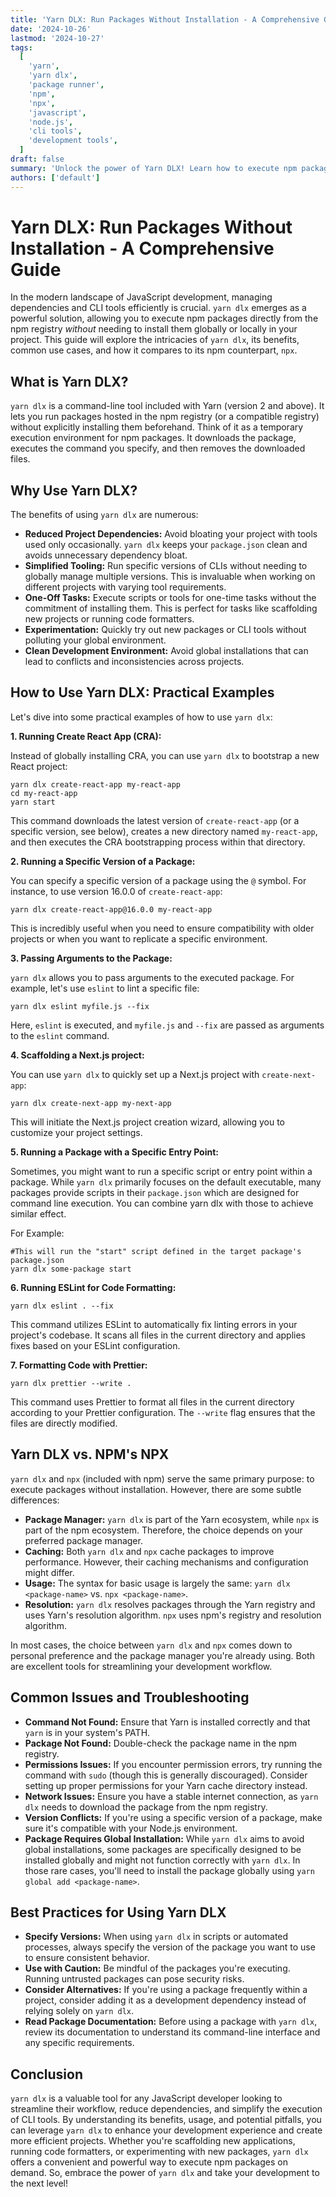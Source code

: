 ```yaml
---
title: 'Yarn DLX: Run Packages Without Installation - A Comprehensive Guide'
date: '2024-10-26'
lastmod: '2024-10-27'
tags:
  [
    'yarn',
    'yarn dlx',
    'package runner',
    'npm',
    'npx',
    'javascript',
    'node.js',
    'cli tools',
    'development tools',
  ]
draft: false
summary: 'Unlock the power of Yarn DLX! Learn how to execute npm packages directly without global installation. This comprehensive guide covers usage, benefits, common use cases, and comparisons with npms npx, ensuring efficient and streamlined development workflows.'
authors: ['default']
---
```


# Yarn DLX: Run Packages Without Installation - A Comprehensive Guide

In the modern landscape of JavaScript development, managing dependencies and CLI tools efficiently is crucial. `yarn dlx` emerges as a powerful solution, allowing you to execute npm packages directly from the npm registry _without_ needing to install them globally or locally in your project. This guide will explore the intricacies of `yarn dlx`, its benefits, common use cases, and how it compares to its npm counterpart, `npx`.

## What is Yarn DLX?

`yarn dlx` is a command-line tool included with Yarn (version 2 and above). It lets you run packages hosted in the npm registry (or a compatible registry) without explicitly installing them beforehand. Think of it as a temporary execution environment for npm packages. It downloads the package, executes the command you specify, and then removes the downloaded files.

## Why Use Yarn DLX?

The benefits of using `yarn dlx` are numerous:

- **Reduced Project Dependencies:** Avoid bloating your project with tools used only occasionally. `yarn dlx` keeps your `package.json` clean and avoids unnecessary dependency bloat.
- **Simplified Tooling:** Run specific versions of CLIs without needing to globally manage multiple versions. This is invaluable when working on different projects with varying tool requirements.
- **One-Off Tasks:** Execute scripts or tools for one-time tasks without the commitment of installing them. This is perfect for tasks like scaffolding new projects or running code formatters.
- **Experimentation:** Quickly try out new packages or CLI tools without polluting your global environment.
- **Clean Development Environment:** Avoid global installations that can lead to conflicts and inconsistencies across projects.

## How to Use Yarn DLX: Practical Examples

Let's dive into some practical examples of how to use `yarn dlx`:

**1. Running Create React App (CRA):**

Instead of globally installing CRA, you can use `yarn dlx` to bootstrap a new React project:

```plaintext
yarn dlx create-react-app my-react-app
cd my-react-app
yarn start
```

This command downloads the latest version of `create-react-app` (or a specific version, see below), creates a new directory named `my-react-app`, and then executes the CRA bootstrapping process within that directory.

**2. Running a Specific Version of a Package:**

You can specify a specific version of a package using the `@` symbol. For instance, to use version 16.0.0 of `create-react-app`:

```plaintext
yarn dlx create-react-app@16.0.0 my-react-app
```

This is incredibly useful when you need to ensure compatibility with older projects or when you want to replicate a specific environment.

**3. Passing Arguments to the Package:**

`yarn dlx` allows you to pass arguments to the executed package. For example, let's use `eslint` to lint a specific file:

```plaintext
yarn dlx eslint myfile.js --fix
```

Here, `eslint` is executed, and `myfile.js` and `--fix` are passed as arguments to the `eslint` command.

**4. Scaffolding a Next.js project:**

You can use `yarn dlx` to quickly set up a Next.js project with `create-next-app`:

```plaintext
yarn dlx create-next-app my-next-app
```

This will initiate the Next.js project creation wizard, allowing you to customize your project settings.

**5. Running a Package with a Specific Entry Point:**

Sometimes, you might want to run a specific script or entry point within a package. While `yarn dlx` primarily focuses on the default executable, many packages provide scripts in their `package.json` which are designed for command line execution. You can combine yarn dlx with those to achieve similar effect.

For Example:

```plaintext
#This will run the "start" script defined in the target package's package.json
yarn dlx some-package start
```

**6. Running ESLint for Code Formatting:**

```plaintext
yarn dlx eslint . --fix
```

This command utilizes ESLint to automatically fix linting errors in your project's codebase. It scans all files in the current directory and applies fixes based on your ESLint configuration.

**7. Formatting Code with Prettier:**

```plaintext
yarn dlx prettier --write .
```

This command uses Prettier to format all files in the current directory according to your Prettier configuration. The `--write` flag ensures that the files are directly modified.

## Yarn DLX vs. NPM's NPX

`yarn dlx` and `npx` (included with npm) serve the same primary purpose: to execute packages without installation. However, there are some subtle differences:

- **Package Manager:** `yarn dlx` is part of the Yarn ecosystem, while `npx` is part of the npm ecosystem. Therefore, the choice depends on your preferred package manager.
- **Caching:** Both `yarn dlx` and `npx` cache packages to improve performance. However, their caching mechanisms and configuration might differ.
- **Usage:** The syntax for basic usage is largely the same: `yarn dlx <package-name>` vs. `npx <package-name>`.
- **Resolution:** `yarn dlx` resolves packages through the Yarn registry and uses Yarn's resolution algorithm. `npx` uses npm's registry and resolution algorithm.

In most cases, the choice between `yarn dlx` and `npx` comes down to personal preference and the package manager you're already using. Both are excellent tools for streamlining your development workflow.

## Common Issues and Troubleshooting

- **Command Not Found:** Ensure that Yarn is installed correctly and that `yarn` is in your system's PATH.
- **Package Not Found:** Double-check the package name in the npm registry.
- **Permissions Issues:** If you encounter permission errors, try running the command with `sudo` (though this is generally discouraged). Consider setting up proper permissions for your Yarn cache directory instead.
- **Network Issues:** Ensure you have a stable internet connection, as `yarn dlx` needs to download the package from the npm registry.
- **Version Conflicts:** If you're using a specific version of a package, make sure it's compatible with your Node.js environment.
- **Package Requires Global Installation:** While `yarn dlx` aims to avoid global installations, some packages are specifically designed to be installed globally and might not function correctly with `yarn dlx`. In those rare cases, you'll need to install the package globally using `yarn global add <package-name>`.

## Best Practices for Using Yarn DLX

- **Specify Versions:** When using `yarn dlx` in scripts or automated processes, always specify the version of the package you want to use to ensure consistent behavior.
- **Use with Caution:** Be mindful of the packages you're executing. Running untrusted packages can pose security risks.
- **Consider Alternatives:** If you're using a package frequently within a project, consider adding it as a development dependency instead of relying solely on `yarn dlx`.
- **Read Package Documentation:** Before using a package with `yarn dlx`, review its documentation to understand its command-line interface and any specific requirements.

## Conclusion

`yarn dlx` is a valuable tool for any JavaScript developer looking to streamline their workflow, reduce dependencies, and simplify the execution of CLI tools. By understanding its benefits, usage, and potential pitfalls, you can leverage `yarn dlx` to enhance your development experience and create more efficient projects. Whether you're scaffolding new applications, running code formatters, or experimenting with new packages, `yarn dlx` offers a convenient and powerful way to execute npm packages on demand. So, embrace the power of `yarn dlx` and take your development to the next level!
